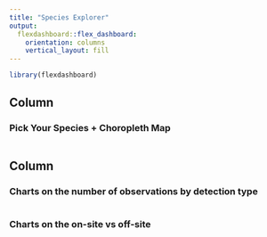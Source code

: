 ```yaml
---
title: "Species Explorer"
output: 
  flexdashboard::flex_dashboard:
    orientation: columns
    vertical_layout: fill
---
```


```r
library(flexdashboard)
```

Column {data-width=650}
-----------------------------------------------------------------------

### Pick Your Species + Choropleth Map

```r

```

Column {data-width=350}
-----------------------------------------------------------------------

### Charts on the number of observations by detection type

```r

```

### Charts on the on-site vs off-site

```r

```

